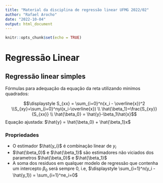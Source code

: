 ```yaml
---
title: "Material da disciplina de regressão linear UFMG 2022/02"
author: "Rafael Arocho"
date: "2022-10-04"
output: html_document
---
```


```r
knitr::opts_chunk$set(echo = TRUE)
```

# Regressão Linear

## Regressão linear simples  

Fórmulas para adequação da equação da reta utilizando minímos quadrados:

$$\displaystyle S_{xx} = \sum_{i=0}^n(x_i - \overline{x})^2 \\S_{xy}=\sum_{i=0}^nyi(x_i-\overline{x}) \\ \hat{\beta_1}=\frac{S_{xy}}{S_{xx}} \\ \hat{\beta_0} = \hat{y}-\beta_1\hat{x}$$
Equação ajustada: $\hat{y} = \hat{\beta_0} + \hat{\beta_1}x$

### Propriedades  

- O estimador $\hat{y_i}$ é combinação linear de $y_i$
- $\hat{\beta_0}$ e $\hat{\beta_1}$ são estimadores não viciados dos parametros $\hat{\beta_0}$ e $\hat{\beta_1}$
- A soma dos residuos em qualquer modelo de regressão que contenha um intercepto $\beta_0$ será sempre 0, i.e, $\displaystyle \sum_{i=1}^n(y_i - \hat{y_1}) = \sum_{i=1}^ne_i=0$ 
